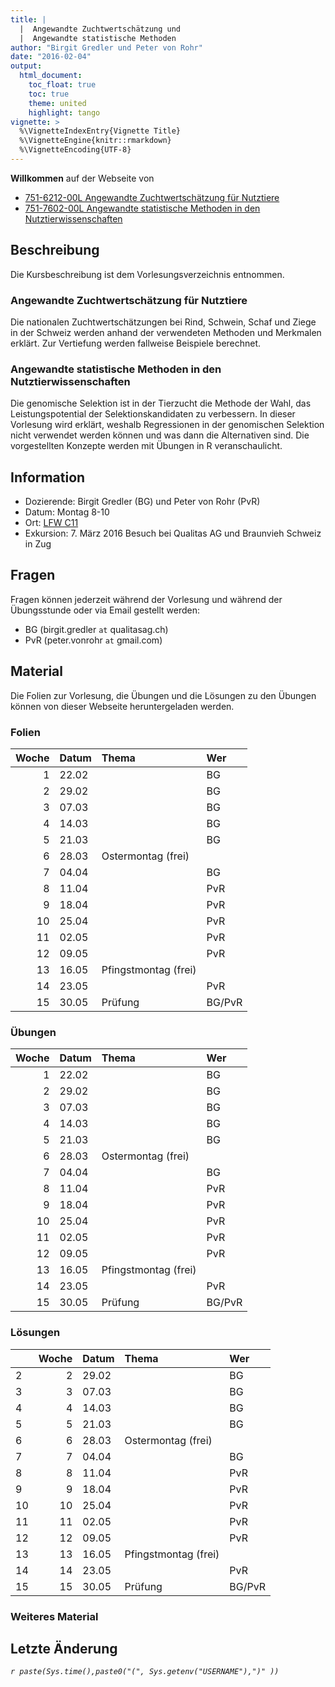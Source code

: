 ```yaml
---
title: |
  |  Angewandte Zuchtwertschätzung und 
  |  Angewandte statistische Methoden
author: "Birgit Gredler und Peter von Rohr"
date: "2016-02-04"
output: 
  html_document:
    toc_float: true
    toc: true
    theme: united
    highlight: tango
vignette: >
  %\VignetteIndexEntry{Vignette Title}
  %\VignetteEngine{knitr::rmarkdown}
  %\VignetteEncoding{UTF-8}
---
```


__Willkommen__ auf der Webseite von

- [751-6212-00L Angewandte Zuchtwertschätzung für Nutztiere](https://www.lehrbetrieb.ethz.ch/edoz/kommLerneinheitPre.do?i=0)
- [751-7602-00L	Angewandte statistische Methoden in den Nutztierwissenschaften](https://www.lehrbetrieb.ethz.ch/edoz/kommLehrveranstaltungPre.do?i=1&j=0)

## Beschreibung
Die Kursbeschreibung ist dem Vorlesungsverzeichnis entnommen.

### Angewandte Zuchtwertschätzung für Nutztiere
Die nationalen Zuchtwertschätzungen bei Rind, Schwein, Schaf und Ziege in der Schweiz werden anhand der verwendeten Methoden und Merkmalen erklärt. Zur Vertiefung werden fallweise Beispiele berechnet.

### Angewandte statistische Methoden in den Nutztierwissenschaften
Die genomische Selektion ist in der Tierzucht die Methode der Wahl, das Leistungspotential der Selektionskandidaten zu verbessern. In dieser Vorlesung wird erklärt, weshalb Regressionen in der genomischen Selektion nicht verwendet werden können und was dann die Alternativen sind. Die vorgestellten Konzepte werden mit Übungen in R veranschaulicht.

## Information
- Dozierende: Birgit Gredler (BG) und Peter von Rohr (PvR)
- Datum: Montag 8-10
- Ort: [LFW C11](http://www.mapsearch.ethz.ch/map/map.do?gebaeudeMap=LFW&lang=en)
- Exkursion: 7. März 2016 Besuch bei Qualitas AG und Braunvieh Schweiz in Zug

## Fragen
Fragen können jederzeit während der Vorlesung und während der Übungsstunde oder via Email gestellt werden: 

- BG (birgit.gredler `at` qualitasag.ch)
- PvR (peter.vonrohr `at` gmail.com)

## Material
Die Folien zur Vorlesung, die Übungen und die Lösungen zu den Übungen können von dieser Webseite heruntergeladen werden. 


### Folien

| Woche|Datum |Thema                |Wer    |
|-----:|:-----|:--------------------|:------|
|     1|22.02 |                     |BG     |
|     2|29.02 |                     |BG     |
|     3|07.03 |                     |BG     |
|     4|14.03 |                     |BG     |
|     5|21.03 |                     |BG     |
|     6|28.03 |Ostermontag (frei)   |       |
|     7|04.04 |                     |BG     |
|     8|11.04 |                     |PvR    |
|     9|18.04 |                     |PvR    |
|    10|25.04 |                     |PvR    |
|    11|02.05 |                     |PvR    |
|    12|09.05 |                     |PvR    |
|    13|16.05 |Pfingstmontag (frei) |       |
|    14|23.05 |                     |PvR    |
|    15|30.05 |Prüfung             |BG/PvR |


### Übungen

| Woche|Datum |Thema                |Wer    |
|-----:|:-----|:--------------------|:------|
|     1|22.02 |                     |BG     |
|     2|29.02 |                     |BG     |
|     3|07.03 |                     |BG     |
|     4|14.03 |                     |BG     |
|     5|21.03 |                     |BG     |
|     6|28.03 |Ostermontag (frei)   |       |
|     7|04.04 |                     |BG     |
|     8|11.04 |                     |PvR    |
|     9|18.04 |                     |PvR    |
|    10|25.04 |                     |PvR    |
|    11|02.05 |                     |PvR    |
|    12|09.05 |                     |PvR    |
|    13|16.05 |Pfingstmontag (frei) |       |
|    14|23.05 |                     |PvR    |
|    15|30.05 |Prüfung             |BG/PvR |


### Lösungen

|   | Woche|Datum |Thema                |Wer    |
|:--|-----:|:-----|:--------------------|:------|
|2  |     2|29.02 |                     |BG     |
|3  |     3|07.03 |                     |BG     |
|4  |     4|14.03 |                     |BG     |
|5  |     5|21.03 |                     |BG     |
|6  |     6|28.03 |Ostermontag (frei)   |       |
|7  |     7|04.04 |                     |BG     |
|8  |     8|11.04 |                     |PvR    |
|9  |     9|18.04 |                     |PvR    |
|10 |    10|25.04 |                     |PvR    |
|11 |    11|02.05 |                     |PvR    |
|12 |    12|09.05 |                     |PvR    |
|13 |    13|16.05 |Pfingstmontag (frei) |       |
|14 |    14|23.05 |                     |PvR    |
|15 |    15|30.05 |Prüfung             |BG/PvR |


### Weiteres Material

      
## Letzte Änderung
_`r paste(Sys.time(),paste0("(", Sys.getenv("USERNAME"),")" ))`_
